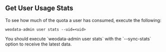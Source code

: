 ## Get User Usage Stats

To see how much of the quota a user has consumed, execute the following:

```
weodata-admin user stats --uid=<uid>
```

<Note>
You should execute `weodata-admin user stats` with the `--sync-stats` option to receive the latest data.
</Note>